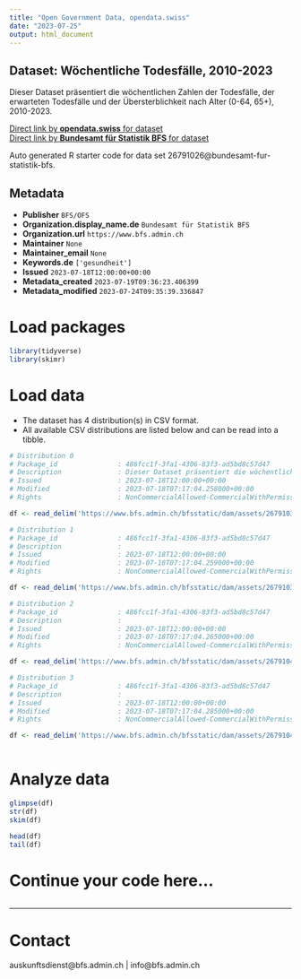 ```yaml
---
title: "Open Government Data, opendata.swiss"
date: "2023-07-25"
output: html_document
---
```


## Dataset: Wöchentliche Todesfälle, 2010-2023

Dieser Dataset präsentiert die wöchentlichen Zahlen der Todesfälle, der erwarteten Todesfälle und der Übersterblichkeit nach Alter (0-64, 65+), 2010-2023.

[Direct link by **opendata.swiss** for dataset](https://opendata.swiss/de/dataset/wochentliche-todesfalle-2010-2023)<br>
[Direct link by **Bundesamt für Statistik BFS** for dataset](https://www.bfs.admin.ch/asset/de/ts-d-14.03.04.03-wr)

Auto generated R starter code for data set 26791026@bundesamt-fur-statistik-bfs.

## Metadata

- **Publisher** `BFS/OFS`
- **Organization.display_name.de** `Bundesamt für Statistik BFS`
- **Organization.url** `https://www.bfs.admin.ch`
- **Maintainer** `None`
- **Maintainer_email** `None`
- **Keywords.de** `['gesundheit']`
- **Issued** `2023-07-18T12:00:00+00:00`
- **Metadata_created** `2023-07-19T09:36:23.406399`
- **Metadata_modified** `2023-07-24T09:35:39.336847`


# Load packages

```r

library(tidyverse)
library(skimr)

```

# Load data

-   The dataset has 4 distribution(s) in CSV format.
-   All available CSV distributions are listed below and can be read into a tibble.

```r

# Distribution 0
# Package_id               : 486fcc1f-3fa1-4306-83f3-ad5bd8c57d47
# Description              : Dieser Dataset präsentiert die wöchentlichen Zahlen der Todesfälle, der erwarteten Todesfälle und der Übersterblichkeit nach Alter (0-64, 65+), 2010-2023.
# Issued                   : 2023-07-18T12:00:00+00:00
# Modified                 : 2023-07-18T07:17:04.258000+00:00
# Rights                   : NonCommercialAllowed-CommercialWithPermission-ReferenceRequired

df <- read_delim('https://www.bfs.admin.ch/bfsstatic/dam/assets/26791034/master')

# Distribution 1
# Package_id               : 486fcc1f-3fa1-4306-83f3-ad5bd8c57d47
# Description              : 
# Issued                   : 2023-07-18T12:00:00+00:00
# Modified                 : 2023-07-18T07:17:04.259000+00:00
# Rights                   : NonCommercialAllowed-CommercialWithPermission-ReferenceRequired

df <- read_delim('https://www.bfs.admin.ch/bfsstatic/dam/assets/26791036/master')

# Distribution 2
# Package_id               : 486fcc1f-3fa1-4306-83f3-ad5bd8c57d47
# Description              : 
# Issued                   : 2023-07-18T12:00:00+00:00
# Modified                 : 2023-07-18T07:17:04.265000+00:00
# Rights                   : NonCommercialAllowed-CommercialWithPermission-ReferenceRequired

df <- read_delim('https://www.bfs.admin.ch/bfsstatic/dam/assets/26791041/master')

# Distribution 3
# Package_id               : 486fcc1f-3fa1-4306-83f3-ad5bd8c57d47
# Description              : 
# Issued                   : 2023-07-18T12:00:00+00:00
# Modified                 : 2023-07-18T07:17:04.285000+00:00
# Rights                   : NonCommercialAllowed-CommercialWithPermission-ReferenceRequired

df <- read_delim('https://www.bfs.admin.ch/bfsstatic/dam/assets/26791048/master')



```

# Analyze data

```r

glimpse(df)
str(df)
skim(df)

head(df)
tail(df)

```

# Continue your code here...

```r

```

------------------------------------------------------------------------

# Contact

auskunftsdienst@bfs.admin.ch | info@bfs.admin.ch
